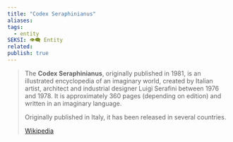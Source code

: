 ```yaml
---
title: "Codex Seraphinianus"
aliases: 
tags:
  - entity
SEKSI: 👁️‍🗨️ Entity
related:
publish: true
---
```




> The **Codex Seraphinianus**, originally published in 1981, is an illustrated encyclopedia of an imaginary world, created by Italian artist, architect and industrial designer Luigi Serafini between 1976 and 1978. It is approximately 360 pages (depending on edition) and written in an imaginary language.
>
> Originally published in Italy, it has been released in several countries.
>
> [Wikipedia](https://en.wikipedia.org/wiki/Codex%20Seraphinianus)
